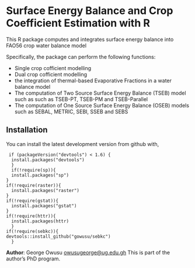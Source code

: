 # Surface Energy Balance and Crop Coefficient Estimation with R

This R package computes and integrates surface energy balance into FAO56 crop water balance model

Specifically, the package can perform the following functions:

+   Single crop cofficient modelling
+   Dual crop cofficient modelling 
+   the integration of thermal-based Evaporative Fractions in a water balance model
+   The computation of Two Source Surface Energy Balance (TSEB) model such as such as TSEB-PT, 
    TSEB-PM and TSEB-Parallel 
+   The computation of One Source Surface Energy Balance (OSEB) models such as SEBAL, METRIC, SEBI, SSEB and SEBS 

## Installation
You can install the latest development version from github with,
 <pre><code> if (packageVersion("devtools") < 1.6) {
  install.packages("devtools")
  }
  if(!require(sp)){
  install.packages("sp")
}
if(!require(raster)){
  install.packages("raster")
}
if(!require(gstat)){
  install.packages("gstat")
}
if(!require(httr)){
  install.packages(httr)
  }
if(!require(sebkc)){
devtools::install_github("gowusu/sebkc")
  }
</code></pre>


**Author**: George Owusu <owusugeorge@ug.edu.gh> This is part of the author's PhD program.